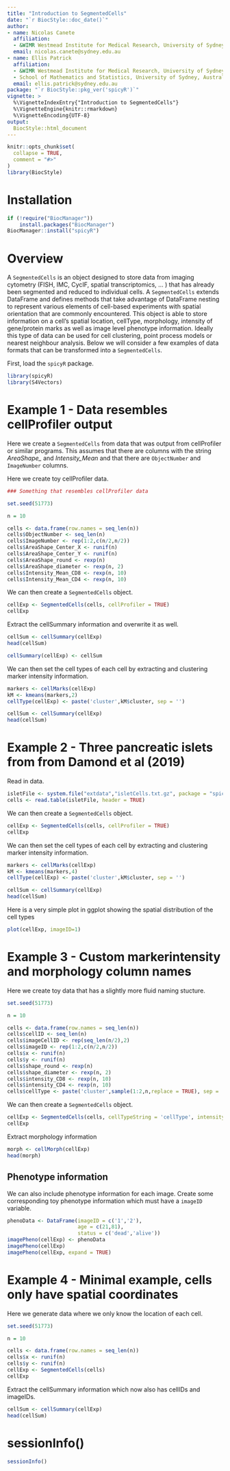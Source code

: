```yaml
---
title: "Introduction to SegmentedCells"
date: "`r BiocStyle::doc_date()`"
author:
- name: Nicolas Canete
  affiliation:  
  - &WIMR Westmead Institute for Medical Research, University of Sydney, Australia
  email: nicolas.canete@sydney.edu.au
- name: Ellis Patrick
  affiliation:
  - &WIMR Westmead Institute for Medical Research, University of Sydney, Australia
  - School of Mathematics and Statistics, University of Sydney, Australia
  email: ellis.patrick@sydney.edu.au
package: "`r BiocStyle::pkg_ver('spicyR')`"
vignette: >
  %\VignetteIndexEntry{"Introduction to SegmentedCells"}
  %\VignetteEngine{knitr::rmarkdown}
  %\VignetteEncoding{UTF-8}
output: 
  BiocStyle::html_document
---
```




```r
knitr::opts_chunk$set(
  collapse = TRUE,
  comment = "#>"
)
library(BiocStyle)
```


# Installation

```r
if (!require("BiocManager"))
    install.packages("BiocManager")
BiocManager::install("spicyR")
```


# Overview

A `SegmentedCells` is an object designed to store data from imaging cytometry 
(FISH, IMC, CycIF, spatial transcriptomics, ... ) that has already been 
segmented and reduced to individual cells. A `SegmentedCells` extends DataFrame 
and defines methods that take advantage of DataFrame nesting to represent 
various elements of cell-based experiments with spatial orientation that are 
commonly encountered. This object is able to store information on a cell's 
spatial location, cellType, morphology, intensity of gene/protein marks as well 
as image level phenotype information. Ideally this type of data can be used for 
cell clustering, point process models or nearest neighbour analysis. Below we 
will consider a few examples of data formats that can be transformed into a 
`SegmentedCells`.


First, load the `spicyR` package.


```r
library(spicyR)
library(S4Vectors)
```


# Example 1 - Data resembles cellProfiler output

Here we create a `SegmentedCells` from data that was output from cellProfiler or 
similar programs. This assumes that there are columns with the string 
*AreaShape_* and *Intensity_Mean* and that there are `ObjectNumber` and 
`ImageNumber` columns.

Here we create toy cellProfiler data.

```r

### Something that resembles cellProfiler data

set.seed(51773)

n = 10

cells <- data.frame(row.names = seq_len(n))
cells$ObjectNumber <- seq_len(n)
cells$ImageNumber <- rep(1:2,c(n/2,n/2))
cells$AreaShape_Center_X <- runif(n)
cells$AreaShape_Center_Y <- runif(n)
cells$AreaShape_round <- rexp(n)
cells$AreaShape_diameter <- rexp(n, 2)
cells$Intensity_Mean_CD8 <- rexp(n, 10)
cells$Intensity_Mean_CD4 <- rexp(n, 10)

```


We can then create a `SegmentedCells` object.

```r
cellExp <- SegmentedCells(cells, cellProfiler = TRUE)
cellExp
```

Extract the cellSummary information and overwrite it as well.

```r
cellSum <- cellSummary(cellExp)
head(cellSum)

cellSummary(cellExp) <- cellSum
```

We can then set the cell types of each cell by extracting and clustering marker 
intensity information.


```r
markers <- cellMarks(cellExp)
kM <- kmeans(markers,2)
cellType(cellExp) <- paste('cluster',kM$cluster, sep = '')

cellSum <- cellSummary(cellExp)
head(cellSum)
```


# Example 2 - Three pancreatic islets from from Damond et al (2019)

Read in data.

```r
isletFile <- system.file("extdata","isletCells.txt.gz", package = "spicyR")
cells <- read.table(isletFile, header = TRUE)
```

We can then create a `SegmentedCells` object.

```r
cellExp <- SegmentedCells(cells, cellProfiler = TRUE)
cellExp
```



We can then set the cell types of each cell by extracting and clustering marker 
intensity information.

```r
markers <- cellMarks(cellExp)
kM <- kmeans(markers,4)
cellType(cellExp) <- paste('cluster',kM$cluster, sep = '')

cellSum <- cellSummary(cellExp)
head(cellSum)
```



Here is a very simple plot in ggplot showing the spatial distribution of the 
cell types

```r
plot(cellExp, imageID=1)
```



# Example 3 - Custom markerintensity and morphology column names

Here we create toy data that has a slightly more fluid naming stucture.

```r
set.seed(51773)

n = 10

cells <- data.frame(row.names = seq_len(n))
cells$cellID <- seq_len(n)
cells$imageCellID <- rep(seq_len(n/2),2)
cells$imageID <- rep(1:2,c(n/2,n/2))
cells$x <- runif(n)
cells$y <- runif(n)
cells$shape_round <- rexp(n)
cells$shape_diameter <- rexp(n, 2)
cells$intensity_CD8 <- rexp(n, 10)
cells$intensity_CD4 <- rexp(n, 10)
cells$cellType <- paste('cluster',sample(1:2,n,replace = TRUE), sep = '_')

```

We can then create a `SegmentedCells` object.

```r

cellExp <- SegmentedCells(cells, cellTypeString = 'cellType', intensityString = 'intensity_', morphologyString = 'shape_')
cellExp

```

Extract morphology information

```r
morph <- cellMorph(cellExp)
head(morph)

```


## Phenotype information

We can also include phenotype information for each image. Create some 
corresponding toy phenotype information which must have a `imageID` variable. 

```r
phenoData <- DataFrame(imageID = c('1','2'), 
                       age = c(21,81), 
                       status = c('dead','alive'))
imagePheno(cellExp) <- phenoData
imagePheno(cellExp)
imagePheno(cellExp, expand = TRUE)
```



# Example 4 - Minimal example, cells only have spatial coordinates

Here we generate data where we only know the location of each cell.

```r
set.seed(51773)

n = 10

cells <- data.frame(row.names = seq_len(n))
cells$x <- runif(n)
cells$y <- runif(n)
cellExp <- SegmentedCells(cells)
cellExp

```

Extract the cellSummary information which now also has cellIDs and imageIDs.

```r
cellSum <- cellSummary(cellExp)
head(cellSum)

```


# sessionInfo()

```r
sessionInfo()
```
